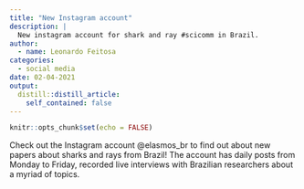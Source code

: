 ```yaml
---
title: "New Instagram account"
description: |
  New instagram account for shark and ray #scicomm in Brazil.
author:
  - name: Leonardo Feitosa
categories:
  - social media
date: 02-04-2021
output:
  distill::distill_article:
    self_contained: false
---
```



```r
knitr::opts_chunk$set(echo = FALSE)
```

Check out the Instagram account @elasmos_br to find out about new papers about sharks and rays from Brazil!
The account has daily posts from Monday to Friday, recorded live interviews with Brazilian researchers about a myriad of topics.

